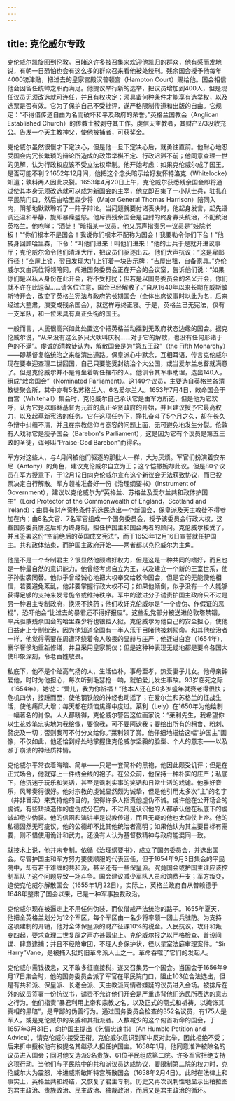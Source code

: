 ```yaml
---
---
---
```

title: 克伦威尔专政
---




克伦威尔凯旋回到伦敦。目睹这许多被召集来欢迎他凯归的群众，他有感而发地说，有朝一日恐怕也会有这么多的群众召来看他被处绞刑。残余国会授予他每年4000镑津贴，把过去的皇家宫殿汉普顿宫（Hampton Court）赐给他。国会相信他会因留任统帅之职而满足。他提议举行新的选举，把议员增加到400人，但是现任议员无须改选就可连任，并且有权决定：须具备何种条件才能享有选举权，以及选票是否有效。它为了保护自己不受批评，遂严格限制传道和出版的自由。它规定：“不得借传道自由为名而破坏和平及政府的荣誉。”英格兰国教会（Anglican Established Church）的传教士被剥夺其工作。虔信天主教者，其财产2/3没收充公。告发一个天主教神父，使他被捕者，可获奖金。

克伦威尔虽然很慢才下定决心，但是他一旦下定决心后，就勇往直前。他耐心地忍受国会内冗长繁琐的辩论所造成的政策举棋不定、行政迟滞不前；他同意查理一世的见解，认为行政权应该不受立法权牵制。他开始考虑：如果克伦威尔成了国王，是否可能不利？1652年12月间，他把这个念头暗示给好友怀特洛克（Whitelocke）知道；孰料两人因此决裂。1653年4月20日上午，克伦威尔获悉残余国会即将通过使其本身无须改选就可以成为新国会的主宰，他立即召集了一小队士兵，驻扎在平民院门口，然后由哈里森少将（Major General Thomas Harrison）陪同入内，阴郁地默默聆听了一阵子辩论。当问题就要付诸表决时，他起身发言，起先语调还温和平静，旋即暴躁盛怒。他斥责残余国会是自封的终身寡头统治，不配统治英格兰。他咆哮：“酒徒！”暗指某一议员。他又厉声指责另一议员是“妓院老板！”“你们根本不是国会！我说你们根本不配称为国会！我要勒令你们下台！”他转身回顾哈里森，下令：“叫他们进来！叫他们进来！”他的士兵于是就开进议事厅；克伦威尔命令他们清理大厅，把议员们驱逐出去。他们大声抗议：“这是卑鄙行径！”空屋上锁，翌日发现大门上钉着一块告示牌：“吉屋出租，自备家具。”克伦威尔又由两位将领陪同，闯进国务委员会正在开会的会议室，告诉他们说：“如果你们是以私人身份在此开会，将不受打扰；但若是以国务委员会的名义开会，你们就不许在此逗留……请各位注意，国会已经解散了。”自从1640年以来长期在威斯敏斯特开会，改变了英格兰宪法与政府的长期国会（全体出席议事时以此为名，后来经过大整肃，演变成残余国会），就这样寿终正寝。于是，英格兰已无宪法，仅有一支军队，和一位未具有真正头衔的国王。

一般而言，人民很高兴如此处置这个把英格兰动摇到无政府状态边缘的国会。据克伦威尔说，“从来没有这么多只犬吠叫庆祝……对于它的解散，也没有任何形诸于色的不满”。虔诚的清教徒认为，解散国会是为“第五王政”（the Fifth Monarchy）——即基督复临统治之来临清出道路。保皇派心中默念，互相耳语，传言克伦威尔现在要奉迎查理二世回国，自己只要能受封统治个大公国，或当爱尔兰总督就满意了。但是克伦威尔并不是肯坐着听任摆布的人。他训令其军事助理，选出140人，组成“敕命国会”（Nominated Parliament）。这140个议员，主要选自英格兰各清教徒聚会所，其中亦有5名苏格兰人、6名爱尔兰人。1653年7月4日，敕命国会于白宫（Whitehall）集会时，克伦威尔自己承认它是由军方所选，但是他为它欢呼，认为它是以耶稣基督为元首的真正圣贤政府的开始，并且建议授予它最高权力，以及起草新宪法的任务。它在这项任务下，挣扎奋斗了5个月之久，却在长久争辩中纠缠不清，并且在宗教信仰与宽容的问题上面，无可避免地发生分裂。伦敦有人戏称它是瘦子国会（Barebon's Parliament），这是因为它有个议员是第五王政的圣徒，诨号叫“Praise-God Barebon”而得名。

军方对这些人，与4月间被他们驱逐的那批人一样，大为厌烦。军官们扮演着安东尼（Antony）的角色，建议克伦威尔自立为王；这个恺撒婉却此议。但是80个议员在军方授意下，于12月12日向克伦威尔宣布这个新议会无法获致协议，而已投票决定自行解散。军方领袖准备好一份《治理纲要书》（Instrument of Government），建议以克伦威尔为“英格兰、苏格兰及爱尔兰共和政体护国主”（Lord Protector of the Commonwealth of England，Scotland and Ireland）；由具有财产资格条件的选民选出一个新国会，保皇派及天主教徒不得参加在内；由8名文官、7名军官组成一个国务委员会，授予该委员会行政大权，这些国务委员膺选后即为终身制，担任护国主和国会两者的顾问。克伦威尔接受了，并且签署这份“空前绝后的英国成文宪法”，而于1653年12月16日宣誓就任护国主。共和政体结束，而护国主政府开始——两者都以克伦威尔为主角。

他是不是一个专制君主？很显然他颇嗜好权力，但是这是一种共同的嗜好，而且也是一种最自然的意识能力。他曾经考虑自立为王，以及建立一个新的王室世系，使子孙世袭罔替。他似乎曾经诚心地把大权奉交给敕命国会，但是它的无能使他相信，若要避免紊乱，他非要掌握行政大权不可；如果他倾倒，似乎没有一个人能够获得足够的支持来发号施令或维持秩序。军中的激进分子谴责护国主政府只不过是另一种君主专制政府，换汤不换药；他们攻讦克伦威尔是“一个虚伪、作假证的恶棍”，恐吓他会“比过去的暴君还不得好报应”。这些乱党部分被送进伦敦塔禁锢，率兵驱散残余国会的哈里森少将也锒铛入狱。克伦威尔为他自己的安全担心，使他日益走上专制统治，因为他知道全国有一半人乐于目睹他被刺殒命。和其他统治者一样，他觉得需要在周遭环绕着令人敬畏的显赫与庄严；他迁进白宫（1654年），豪华奢侈地重新修缮，并且采用皇家朝仪；但是这种种表现无疑地都是要令各国大使印象深刻，令老百姓敬畏。

私底下，他不是个趾高气扬的人，生活俭朴，事母至孝，热爱妻子儿女。他母亲钟爱他，时时为他担心，每次听到毛瑟枪一响，就怕爱儿发生事故。93岁临死之际（1654年），她说：“爱儿，我为你祈福！”他本人还在50多岁盛年就衰老得很快；危机四伏，接踵而至，使他钢铁般的神经也动摇了；在爱尔兰和苏格兰的征战生活，使他痛风大增；每天都在烦恼焦躁中度过。莱利（Lely）在1650年为他绘制一幅著名的肖像。人人都晓得，克伦威尔警告这位画家说：“莱利先生，我希望你以生花妙笔忠实地为我绘像，要像我，可不要阿谀我；要绘出所有的粗鲁、粉刺、赘疣及一切；否则我可不付分文给你。”莱利领了赏。他仔细地描绘这幅“护国主”画像，不仅如此，他还恰到好处地掌握住克伦威尔坚毅的脸型、个人的意志——以及濒于崩溃的神经质神情。

克伦威尔平常衣着晦暗、简单——只是一套简朴的黑袍，他因此颇受讥评；但是在正式场合，他就穿上一件绣金线的袍子。在公众前，他保持一种朴实的庄严；私底下，他沉迷于玩乐和笑话，甚至是讽刺实事的笑话和日常生活的戏谑。他雅好音乐，风琴奏得很好。他对宗教的虔诚显然颇为诚挚，但是他引用太多次“主”的名字（并非冒渎）来支持他的目的，使得许多人指责他虚伪不诚。或许他在公开场合的虔诚，有些矫揉造作的虚伪成分在内，不过凡是认识他的人都承认他在私底下的虔诚却绝少伪装。他的信函和演讲半是说教传道，而且无疑的他也太仰仗上帝。他的私德固然无可疵议，他的公德却不比其他统治者高明；如果他认为其主要目标有需要，则不惜使用诡计和武力。还没有人认为基督教精神与政府能混同一致。

就技术上说，他并未专制。依循《治理纲要书》，成立了国务委员会，并选出国会。尽管护国主和军方努力要使顺服的代表回任，但于1654年9月3日集会的平民院中，却有若干难缠的共和派，甚至还有一些保皇派。究竟国会或护国主谁应该控制军队？这个问题导致一场斗争。国会建议减少军队人员和饷费开支；军方叛变，迫使克伦威尔解散国会（1655年1月22日）。实际上，英格兰政府自从普赖德于1648年整肃了国会以来，已是一种军事独裁政治。

克伦威尔现在被逼走上不用任何伪装，而仅借戒严法统治的路子。1655年夏天，他把全英格兰划分为12个军区，每个军区由一名少将率领一团士兵驻防。为支持这项建制的开销，他对全体保皇派的财产征课10%的税金。人民抗议，攻讦和叛变四起，要求查理二世复辟之声亦甚嚣尘上。克伦威尔报之以严格检查、普设间谍、肆意逮捕；并且不经陪审团，不理人身保护状，径以星室法庭审理案件。“Sir Harry”Vane，是被捕入狱的旧革命派人士之一。革命吞噬了它们的发起人。

克伦威尔需钱极急，又不敢多征直接税，遂又召集另一个国会。当国会于1656年9月17日集会时，他的国务委员会派了军官在平民院门口，阻止103位合法选出，但是有共和派、保皇派、长老会派、天主教派同情者嫌疑的议员进入会场。被排斥在外的议员签署一份抗议书，谴责不允许他们开会是严重违背他们选民所表达的意志之行为。他们指责“暴君利用上帝和宗教之名，以及正式的斋式和祈祷，以掩饰其真相的黑暗”，是卑鄙的伪善行为。通过国务委员会检查的352名议员，有175人是军人，或是克伦威尔的亲戚和其指派者。人数减少的这个俯首听命的国会，于1657年3月31日，向护国主提出《乞情忠谏书》（An Humble Petition and Advice），请克伦威尔接受王衔。克伦威尔意识到军中反对此举，因此拒绝不受；后来折中授权他有权提名其继承人担任护国主。1658年1月，他同意准许被除名的议员进入国会；同时他又选派9名贵族、61位平民组成第二院。许多军官拒绝支持这项行动。当他们与平民院中的共和派议员达成协议，要限制第二院的权力时，克伦威尔大为震怒，冲进威斯敏斯特宫解散国会（1658年2月4日）。此时在法律上和事实上，英格兰共和终结，又恢复了君主专制。历史又再次讽刺性地显示出柏拉图的君主政治、贵族政治、民主政治、独裁政治，而后又是君主政治的循环。